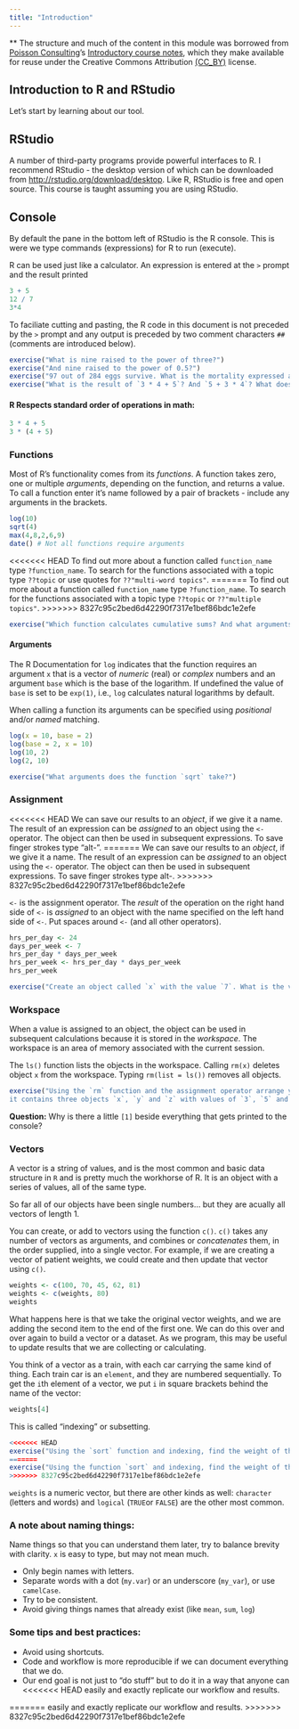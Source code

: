 ```yaml
---
title: "Introduction"
---
```


** The structure and much of the content in this module was borrowed from 
[Poisson Consulting](http://www.poissonconsulting.ca)'s
[Introductory course notes](http://www.poissonconsulting.ca/course/2014/09/12/an-introduction-to-r-course.html), which they make available for reuse under the 
Creative Commons Attribution [(CC_BY)](http://creativecommons.org/licenses/by/3.0/) 
license.

## Introduction to R and RStudio

Let's start by learning about our tool.

## RStudio

A number of third-party programs provide powerful interfaces to R. I recommend RStudio - the desktop version of which can be downloaded from <http://rstudio.org/download/desktop>. Like R, RStudio is free and open source. This course is taught assuming you are using RStudio.

## Console

By default the pane in the bottom left of RStudio is the R console. This is were we type commands (expressions) for R to run (execute).

R can be used just like a calculator. An expression is entered at the `>` prompt and the result printed
  
```r
3 + 5
12 / 7
3*4
```

To faciliate cutting and pasting, the R code in this document is not preceded by the `>` prompt and any output is preceded by two comment characters `##` (comments are introduced below).

```r
exercise("What is nine raised to the power of three?")
exercise("And nine raised to the power of 0.5?")
exercise("97 out of 284 eggs survive. What is the mortality expressed as a percentage?")
exercise("What is the result of `3 * 4 + 5`? And `5 + 3 * 4`? What does this indicate?")
```

#### R Respects standard order of operations in math:

```r
3 * 4 + 5
3 * (4 + 5)
```

### Functions

Most of R's functionality comes from its *functions*. A function takes zero, one or multiple *arguments*, depending on the function, and returns a value. To call a function enter it's name followed by a pair of brackets - include any arguments in the brackets.

```r
log(10)
sqrt(4)
max(4,8,2,6,9)
date() # Not all functions require arguments
```

<<<<<<< HEAD
To find out more about a function called `function_name` type `?function_name`. To search for the functions associated with a topic type `??topic` or use quotes for `??"multi-word topics"`.
=======
To find out more about a function called `function_name` type `?function_name`. To search for the functions associated with a topic type `??topic` or `??"multiple topics"`.
>>>>>>> 8327c95c2bed6d42290f7317e1bef86bdc1e2efe

```r
exercise("Which function calculates cumulative sums? And what arguments does it take?")
```

#### Arguments

The R Documentation for `log` indicates that the function requires an argument `x` that is a vector of
*numeric* (real) or *complex* numbers and an argument `base` which is the base of the logarithm. 
If undefined the value of `base` is set to be `exp(1)`, i.e., `log` calculates natural logarithms by default.

When calling a function its arguments can be specified using *positional* and/or 
*named* matching.

```r
log(x = 10, base = 2)
log(base = 2, x = 10)
log(10, 2)
log(2, 10)
```

```r
exercise("What arguments does the function `sqrt` take?")
```

### Assignment

<<<<<<< HEAD
We can save our results to an _object_, if we give it a name. The result of an expression can be *assigned* to an object using the `<-` operator. The object can then be used in subsequent expressions. To save finger strokes type "alt-".
=======
We can save our results to an _object_, if we give it a name. The result of an expression can be *assigned* to an object using the `<-` operator. The object can then be used in subsequent expressions. To save finger strokes type alt-.
>>>>>>> 8327c95c2bed6d42290f7317e1bef86bdc1e2efe

`<-` is the assignment operator.  The *result* of the operation on the right hand 
side of `<-` is *assigned* to an object with the name specified on the left 
hand side of `<-`.  Put spaces around `<-` (and all other operators).

```r
hrs_per_day <- 24
days_per_week <- 7
hrs_per_day * days_per_week
hrs_per_week <- hrs_per_day * days_per_week
hrs_per_week
```

```r
exercise("Create an object called `x` with the value `7`. What is the value of `x^x`. Save the value in a object called `i`. If you assign the value `20` to the object `x` does the value of `i` change? What does this indicate about how R assigns values to objects?")
```

### Workspace

When a value is assigned to an object, the object can be used in subsequent calculations because it is stored in the *workspace*. The workspace is an area of memory associated with the current session.

The `ls()` function lists the objects in the workspace. Calling `rm(x)` deletes object `x` from the workspace. Typing `rm(list = ls())` removes all objects.

```r
exercise("Using the `rm` function and the assignment operator arrange your workspace so that 
it contains three objects `x`, `y` and `z` with values of `3`, `5` and `7`, respectively.")
```

**Question:** Why is there a little `[1]` beside everything that gets printed 
to the console?

### Vectors

A vector is a string of values, and is the most common and basic data structure in `R` 
and is pretty much the workhorse of R. It is an object with a series of values, all of the same type.

So far all of our objects have been single numbers... but they are acually all
vectors of length 1.

You can create, or add to vectors using the function `c()`. `c()` takes any 
number of vectors as arguments, and combines or *concatenates* them, in the 
order supplied, into a single vector. For example, if we are creating a vector 
of patient weights, we could create and then update that vector using `c()`.

```r
weights <- c(100, 70, 45, 62, 81)
weights <- c(weights, 80)
weights
```

What happens here is that we take the original vector weights, and we are adding 
the second item to the end of the first one. We can do this over and over again 
to build a vector or a dataset. As we program, this may be useful to update 
results that we are collecting or calculating.

You think of a vector as a train, with each car carrying the same kind of thing. 
Each train car is an `element`, and they are numbered sequentially. To get the `i`th 
element of a vector, we put `i` in square brackets behind the name of the vector:

```r
weights[4]
```

This is called "indexing" or subsetting.

```r
<<<<<<< HEAD
exercise("Using the `sort` function and indexing, find the weight of the third heaviest person")
=======
exercise("Using the function `sort` and indexing, find the weight of the third heaviest person")
>>>>>>> 8327c95c2bed6d42290f7317e1bef86bdc1e2efe
```

`weights` is a numeric vector, but there are other kinds as well: `character` 
(letters and words) and `logical` (`TRUE`or `FALSE`) are the other most common.

### A note about naming things:

Name things so that you can understand them later, try to balance brevity with 
clarity. `x` is easy to type, but may not mean much.

* Only begin names with letters.
* Separate words with a dot (`my.var`) or an underscore (`my_var`), or use 
`camelCase`.
* Try to be consistent.
* Avoid giving things names that already exist (like `mean`, `sum`, `log`)

### Some tips and best practices:

* Avoid using shortcuts. 
* Code and workflow is more reproducible if we can document everything that we do.
* Our end goal is not just to "do stuff" but to do it in a way that anyone can 
<<<<<<< HEAD
  easily and exactly replicate our workflow and results.

=======
  easily and exactly replicate our workflow and results.
>>>>>>> 8327c95c2bed6d42290f7317e1bef86bdc1e2efe
